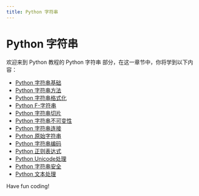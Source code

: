 ```yaml
---
title: Python 字符串
---
```


# Python 字符串

欢迎来到 Python 教程的 Python 字符串 部分，在这一章节中，你将学到以下内容：

- [Python 字符串基础](./0-python-string-basics.mdx)
- [Python 字符串方法](./1-python-string-methods.mdx)
- [Python 字符串格式化](./2-python-string-formatting.mdx)
- [Python F-字符串](./3-python---f-strings.mdx)
- [Python 字符串切片](./4-python-string-slicing.mdx)
- [Python 字符串不可变性](./5-python-string-immutability.mdx)
- [Python 字符串连接](./6-python-string-concatenation.mdx)
- [Python 原始字符串](./7-python-raw-strings.mdx)
- [Python 字符串编码](./8-python-string-encoding.mdx)
- [Python 正则表达式](./9-python-regular-expressions.mdx)
- [Python Unicode处理](./10-python---unicode-handling.mdx)
- [Python 字符串安全](./11-python-string-safety.mdx)
- [Python 文本处理](./12-python-text-processing.mdx)

Have fun coding!
